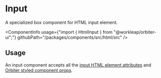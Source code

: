 
<Meta
    title="Html elements/Input"
    id="html-input"
/>

# Input

<Tagline>A specialized <Link href="?path=/docs/box--default-story">box</Link> component for HTML input element.</Tagline>

<ComponentInfo
    usage={"import { HtmlInput } from \"@workleap/orbiter-ui\";"}
    githubPath="/packages/components/src/html/src"
/>

## Usage

An input component accepts all the [input HTML element attributes](https://developer.mozilla.org/en-US/docs/Web/HTML/Element/input) and [Orbiter styled component props](?path=/docs/styling--page).

<Preview>
    <Story name="example">
        <HtmlInput type="text" border="rock-900" />
    </Story>
</Preview>
